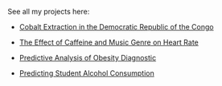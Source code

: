 See all my projects here:

-   [Cobalt Extraction in the Democratic Republic of the Congo](/projects/project_1.qmd)

-   [The Effect of Caffeine and Music Genre on Heart Rate](/projects/project_2.qmd)

-   [Predictive Analysis of Obesity Diagnostic](/projects/stats101cfinal.qmd)

-   [Predicting Student Alcohol Consumption](/projects/stats112.qmd)
